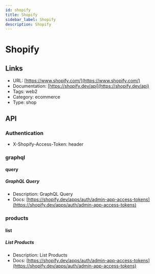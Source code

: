 ```yaml
---
id: shopify
title: Shopify
sidebar_label: Shopify
description: Shopify
---
```


# Shopify

## Links

* URL: [https://www.shopify.com/](https://www.shopify.com/)
* Documentation: [https://shopify.dev/api](https://shopify.dev/api)
* Tags: web2
* Category: ecommerce
* Type: shop

## API

### Authentication

* X-Shopify-Access-Token: header

### graphql

#### query

##### GraphQL Query

* Description: GraphQL Query
* Docs: [https://shopify.dev/apps/auth/admin-app-access-tokens](https://shopify.dev/apps/auth/admin-app-access-tokens)

### products

#### list

##### List Products

* Description: List Products
* Docs: [https://shopify.dev/apps/auth/admin-app-access-tokens](https://shopify.dev/apps/auth/admin-app-access-tokens)
